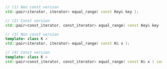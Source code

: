```cpp
// (1) Non const version
std::pair<iterator, iterator> equal_range( const Key& key );

// (2) Const version
std::pair<const_iterator, const_iterator> equal_range( const Key& key ) const;

// (3) Non const version
template< class K >
std::pair<iterator, iterator> equal_range( const K& x );

// (4) Const version
template< class K >
std::pair<const_iterator, const_iterator> equal_range( const K& x ) const;
```